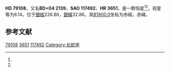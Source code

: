 {{Starbox begin
| name = HD 79108
}}
{{Starbox observe
| epoch = [[J2000.0|J2000.0]]
| constell = {{星座名待查}}<ref name=SIMBAD>{{cite web
 | url=http://simbad.u-strasbg.fr/simbad/sim-id?Ident=HR+3651
 | title =Pulsating variable Star
 | publisher=Centre de Données astronomiques de Strasbourg
 | work=SIMBAD
 | accessdate=2012-07-13}}</ref><ref name=DATA>{{cite web
 | url=http://vizier.u-strasbg.fr/viz-bin/VizieR-5?-out.add=.&-source=5050&-corr=PK=HR&-out.max=9999&HR=3651
 | title=VizieR Detailed Page
 | accessdate=2012-07-13
 | archive-date=2016-03-04
 | archive-url=https://web.archive.org/web/20160304230127/http://vizier.u-strasbg.fr/viz-bin/VizieR-5?-out.add=.&-source=5050&-corr=PK=HR&-out.max=9999&HR=3651
 | dead-url=no
 }}</ref>
| 星官 = 
| ra = {{RA|9|12|12.9}}<ref name=SIMBAD /><ref name=DATA />
| dec = {{DEC|+3|52|2}}<ref name=SIMBAD /><ref name=DATA />
| appmag_v = 6.14<ref name=SIMBAD /><ref name=DATA />
}}
{{Starbox character
| class = A0Vp<ref name=SIMBAD /><ref name=DATA />
| b-v = -0.01<ref name=SIMBAD /><ref name=DATA />
| u-b = 0.01<ref name=SIMBAD /><ref name=DATA />
| r-i = <ref name=SIMBAD /><ref name=DATA />
| variable = 
}}
{{Starbox astrometry
| radial_v = 0.01
| prop_mo_ra = 20
| parallax = 
| p_error = 
}}
{{Starbox catalog
| names =BD+04 2139，[[SAO星表|SAO]] 117492，[[HD星表|HD]] 79108，[[HR星表|HR]] 3651}}
{{Starbox reference |Simbad=HR+3651}}
{{Starbox end}}

'''HD 79108'''，又名'''BD+04 2139'''，'''SAO 117492'''、'''HR 3651'''，是一颗恒星<ref name=SIMBAD /><ref name=DATA />，视星等为6.14，位于[[銀道座標系|銀經]]226.86，[[銀道座標系|銀緯]]32.86，其[[B1900.0|B1900.0]]坐标为赤經{{RA|9|6|59.4}}，赤緯{{DEC|+4|32.86|37}}。

== 参考文献 ==
{{reflist}}

{{star-stub}}

[[Category:HD和HDE天體|79108]]
[[Category:HR天體|3651]]
[[Category:SAO天體|117492]]
[[Category:长蛇座|Category:长蛇座]]